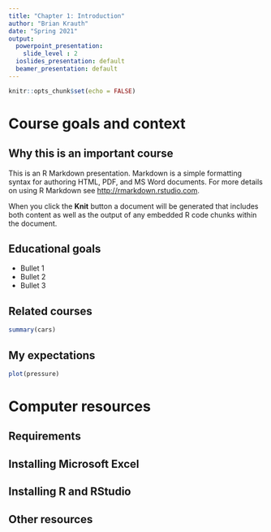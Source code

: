 ```yaml
---
title: "Chapter 1: Introduction"
author: "Brian Krauth"
date: "Spring 2021"
output:
  powerpoint_presentation: 
    slide_level : 2
  ioslides_presentation: default
  beamer_presentation: default
---
```


```r
knitr::opts_chunk$set(echo = FALSE)
```


# Course goals and context

## Why this is an important course

This is an R Markdown presentation. Markdown is a simple formatting syntax for authoring HTML, PDF, and MS Word documents. For more details on using R Markdown see <http://rmarkdown.rstudio.com>.

When you click the **Knit** button a document will be generated that includes both content as well as the output of any embedded R code chunks within the document.

## Educational goals

- Bullet 1
- Bullet 2
- Bullet 3

## Related courses

```r
summary(cars)
```

## My expectations

```r
plot(pressure)
```

# Computer resources

## Requirements

## Installing Microsoft Excel

## Installing R and RStudio

## Other resources

